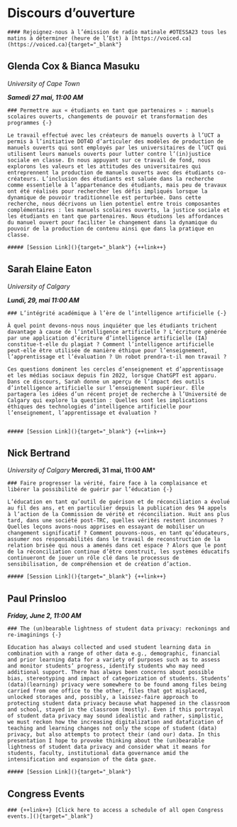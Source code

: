 # Discours d’ouverture {-}



```block

#### Rejoignez-nous à l’émission de radio matinale #OTESSA23 tous les matins à déterminer (heure de l’Est) à [https://voiced.ca](https://voiced.ca){target="_blank"}
```

## Glenda Cox & Bianca Masuku {-}

*University of Cape Town*

***Samedi 27 mai, 11:00 AM***

```block

### Permettre aux « étudiants en tant que partenaires » : manuels scolaires ouverts, changements de pouvoir et transformation des programmes {-}

Le travail effectué avec les créateurs de manuels ouverts à l’UCT a permis à l’initiative DOT4D d’articuler des modèles de production de manuels ouverts qui sont employés par les universitaires de l’UCT qui utilisent leurs manuels ouverts pour lutter contre l’(in)justice sociale en classe. En nous appuyant sur ce travail de fond, nous explorons les valeurs et les attitudes des universitaires qui entreprennent la production de manuels ouverts avec des étudiants co-créateurs. L’inclusion des étudiants est saluée dans la recherche comme essentielle à l’appartenance des étudiants, mais peu de travaux ont été réalisés pour rechercher les défis impliqués lorsque la dynamique de pouvoir traditionnelle est perturbée. Dans cette recherche, nous décrivons un lien potentiel entre trois composantes complémentaires : les manuels scolaires ouverts, la justice sociale et les étudiants en tant que partenaires. Nous étudions les affordances du manuel ouvert pour faciliter le changement dans la dynamique du pouvoir de la production de contenu ainsi que dans la pratique en classe.

##### [Session Link](){target="_blank"} {++link++}

```

## Sarah Elaine Eaton {-}

*University of Calgary*

***Lundi, 29, mai 11:00 AM***

```block

### L’intégrité académique à l’ère de l’intelligence artificielle {-}

À quel point devons-nous nous inquiéter que les étudiants trichent davantage à cause de l’intelligence artificielle ? L’écriture générée par une application d’écriture d’intelligence artificielle (IA) constitue-t-elle du plagiat ? Comment l’intelligence artificielle peut-elle être utilisée de manière éthique pour l’enseignement, l’apprentissage et l’évaluation ? Un robot prendra-t-il mon travail ?

Ces questions dominent les cercles d’enseignement et d’apprentissage et les médias sociaux depuis fin 2022, lorsque ChatGPT est apparu. Dans ce discours, Sarah donne un aperçu de l’impact des outils d’intelligence artificielle sur l’enseignement supérieur. Elle partagera les idées d’un récent projet de recherche à l’Université de Calgary qui explore la question : Quelles sont les implications éthiques des technologies d’intelligence artificielle pour l’enseignement, l’apprentissage et évaluation ?


##### [Session Link](){target="_blank"} {++link++}

```

## Nick Bertrand {-}


*University of Calgary
***Mercredi,  31 mai, 11:00 AM***

```block

### Faire progresser la vérité, faire face à la complaisance et libérer la possibilité de guérir par l’éducation {-}

L’éducation en tant qu’outil de guérison et de réconciliation a évolué au fil des ans, et en particulier depuis la publication des 94 appels à l’action de la Commission de vérité et réconciliation. Huit ans plus tard, dans une société post-TRC, quelles vérités restent inconnues ? Quelles leçons avons-nous apprises en essayant de mobiliser un changement significatif ? Comment pouvons-nous, en tant qu’éducateurs, assumer nos responsabilités dans le travail de reconstruction de la relation brisée qui nous a amenés dans cet espace ? Alors que le pont de la réconciliation continue d’être construit, les systèmes éducatifs continueront de jouer un rôle clé dans le processus de sensibilisation, de compréhension et de création d’action.

##### [Session Link](){target="_blank"} {++link++}

```

## Paul Prinsloo {-}


***Friday, June 2, 11:00 AM***

```block

### The (un)bearable lightness of student data privacy: reckonings and re-imaginings {-}

Education has always collected and used student learning data in combination with a range of other data e.g., demographic, financial and prior learning data for a variety of purposes such as to assess and monitor students’ progress, identify students who may need additional support. There has always been concerns about possible bias, stereotyping and impact of categorization of students. Students’ (data)(learning) privacy were somewhere to be found among files being carried from one office to the other, files that got misplaced, unlocked storages and, possibly, a laissez-faire approach to protecting student data privacy because what happened in the classroom and school, stayed in the classroom (mostly). Even if this portrayal of student data privacy may sound idealistic and rather, simplistic, we must reckon how the increasing digitalization and datafication of teaching and learning changes not only the scope of student (data) privacy, but also attempts to protect their (and our) data. In this presentation I hope to provoke thinking about the (un)bearable lightness of student data privacy and consider what it means for students, faculty, institutional data governance amid the intensification and expansion of the data gaze. 

##### [Session Link](){target="_blank"}

```

## Congress Events {-}

```block


### {++link++} [Click here to access a schedule of all open Congress events.](){target="_blank"}

```

